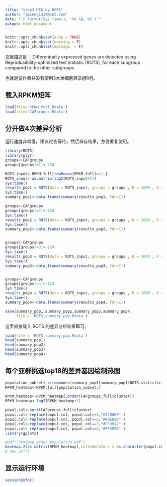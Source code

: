 ```yaml
---
title: "step3-DEG-by-ROTS"
author: "jmzeng1314@163.com"
date: "`r format(Sys.time(), '%d %B, %Y')`"
output: html_document
---
```


```r
knitr::opts_chunk$set(echo = TRUE)
knitr::opts_chunk$set(warning = F)
knitr::opts_chunk$set(message  = F) 
```

文献描述是：
Differentually expressed genes are detected using Reproducibility-optimized test statistic (ROTS), for each subgroup compared to the other subgroups.

也就是说作者并没有使用3大单细胞转录组R包。

## 载入RPKM矩阵

```r
load(file='RPKM.full.Rdata')
load(file='CAFgroups.Rdata')
```

## 分开做4次差异分析

运行速度非常慢，建议过夜等待，然后保存结果，方便重复使用。

```r
library(ROTS)
library(plyr)
groups<-CAFgroups
groups[groups!=1]<-234

ROTS_input<-RPKM.full[rowMeans(RPKM.full)>=1,]
ROTS_input<-as.matrix(log2(ROTS_input+1))
Sys.time()
results_pop1 = ROTS(data = ROTS_input, groups = groups , B = 1000 , K = 500 , seed = 1234)
Sys.time()
summary_pop1<-data.frame(summary(results_pop1, fdr=1))

groups<-CAFgroups
groups[groups!=2]<-134
Sys.time()
results_pop2 = ROTS(data = ROTS_input, groups = groups , B = 1000 , K = 500 , seed = 1234)
Sys.time()
summary_pop2<-data.frame(summary(results_pop2, fdr=1))


groups<-CAFgroups
groups[groups!=3]<-124
Sys.time()
results_pop3 = ROTS(data = ROTS_input, groups = groups , B = 1000 , K = 500 , seed = 1234)
Sys.time()
summary_pop3<-data.frame(summary(results_pop3, fdr=1))


groups<-CAFgroups
groups[groups!=4]<-123
Sys.time()
results_pop4 = ROTS(data = ROTS_input, groups = groups , B = 1000 , K = 500 , seed = 1234)
Sys.time()
summary_pop4<-data.frame(summary(results_pop4, fdr=1))

save(summary_pop1,summary_pop2,summary_pop3,summary_pop4,
     file = 'ROTS_summary_pop.Rdata')
```

这里直接载入 ROTS 的差异分析结果即可。

```r
load(file = 'ROTS_summary_pop.Rdata')
head(summary_pop1)
head(summary_pop2)
head(summary_pop3)
head(summary_pop4)
```


## 每个亚群挑选top18的差异基因绘制热图

```r
population_subset<-c(rownames(summary_pop1[summary_pop1$ROTS.statistic<0,])[1:18],rownames(summary_pop2[summary_pop2$ROTS.statistic<0,])[1:18],rownames(summary_pop3[summary_pop3$ROTS.statistic<0,])[1:18],rownames(summary_pop4[summary_pop4$ROTS.statistic<0,])[1:18])
RPKM_heatmap<-RPKM.full[population_subset,]

RPKM_heatmap<-RPKM_heatmap[,order(CAFgroups_full$cluster)]
RPKM_heatmap<-log2(RPKM_heatmap+1)

popul.col<-sort(CAFgroups_full$cluster)
popul.col<-replace(popul.col, popul.col==1,"#1C86EE" )
popul.col<-replace(popul.col, popul.col==2,"#00EE00" )
popul.col<-replace(popul.col, popul.col==3,"#FF9912" )
popul.col<-replace(popul.col, popul.col==4,"#FF3E96" )
library(gplots)

#pdf("heatmap_genes_population.pdf")
heatmap.2(as.matrix(RPKM_heatmap),ColSideColors = as.character(popul.col), tracecol = NA, dendrogram = "none",col=bluered, labCol = FALSE, scale="none", key = TRUE, symkey = F, symm=F,  key.xlab = "", key.ylab = "", density.info = "density", key.title = "log2(RPKM+1)", keysize = 1.2, denscol="black", Colv=FALSE)
# dev.off()
```



## 显示运行环境

```r
sessionInfo()
```




